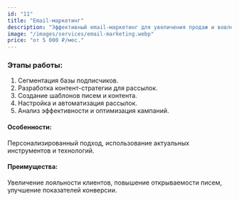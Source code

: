 ```yaml
---
id: "11"
title: "Email-маркетинг"
description: "Эффективный email-маркетинг для увеличения продаж и вовлеченности клиентов. Настройка рассылок, создание цепляющих писем и аналитика результатов. Стоимость от 5 000 ₽ в месяц."
image: "/images/services/email-marketing.webp"
price: "от 5 000 ₽/мес."
---
```


### Этапы работы:

1. Сегментация базы подписчиков.
2. Разработка контент-стратегии для рассылок.
3. Создание шаблонов писем и контента.
4. Настройка и автоматизация рассылок.
5. Анализ эффективности и оптимизация кампаний.

#### Особенности:

Персонализированный подход, использование актуальных инструментов и технологий.

#### Преимущества:

Увеличение лояльности клиентов, повышение открываемости писем, улучшение показателей конверсии.
